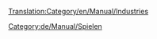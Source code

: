 [[Translation:Category/en/Manual/Industries]]


{{en/Bilingual box|de
|Dies ist eine Kategorisierte Liste aller {{Page:en/Pystro/Template/Link Translation|Industries|De|Industrien|Industrien|industrie}} in OpenTTD.  Die Industrien sind eingeteilt nach Klima und Position in der Industriekette, und eine komplette Liste ist in der unteren Hälfte dieser Seite zu finden.
|This is a categorised list of all [[en/Manual/Industries]] in OpenTTD.  Industries are subcategorised by Climate and by position in the industry chain, and a complete listing is also available at the bottom of this category.}}

[[Category:de/Manual/Spielen]]